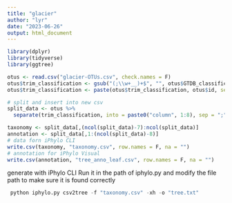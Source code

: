 ```yaml
---
title: "glacier"
author: "lyr"
date: "2023-06-26"
output: html_document
---
```


```r
library(dplyr)
library(tidyverse)
library(ggtree)
```


```r
otus <- read.csv("glacier-OTUs.csv", check.names = F)
otus$trim_classification <- gsub("(;\\w+__)+$", "", otus$GTDB_classification)
otus$trim_classification <- paste(otus$trim_classification, otus$id, sep = ";")

# split and insert into new csv
split_data <- otus %>%
  separate(trim_classification, into = paste0("column", 1:8), sep = ";")

taxonomy <- split_data[,(ncol(split_data)-7):ncol(split_data)]
annotation <- split_data[,1:(ncol(split_data)-8)]
# data forn iPhylo CLI
write.csv(taxonomy, "taxonomy.csv", row.names = F, na = "")
# annotation for iPhylo Visual
write.csv(annotation, "tree_anno_leaf.csv", row.names = F, na = "")

```

generate with iPhylo CLI
Run it in the path of iphylo.py and modify the file path to make sure it is found correctly
```python
 python iphylo.py csv2tree -f "taxonomy.csv" -xh -o "tree.txt"      
```



